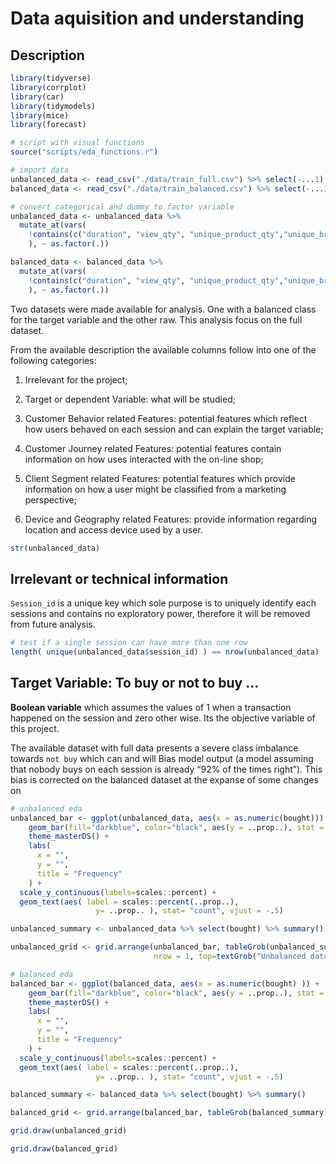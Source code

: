 # Data aquisition and understanding

## Description

```r

library(tidyverse)
library(corrplot)
library(car)
library(tidymodels)
library(mice)
library(forecast)

# script with visual functions
source("scripts/eda_functions.r")

# import data
unbalanced_data <- read_csv("./data/train_full.csv") %>% select(-...1)
balanced_data <- read_csv("./data/train_balanced.csv") %>% select(-...1)

# convert categorical and dummy to factor variable
unbalanced_data <- unbalanced_data %>% 
  mutate_at(vars(
    !contains(c("duration", "view_qty", "unique_product_qty","unique_browse_designer_qty"))
    ), ~ as.factor(.))

balanced_data <- balanced_data %>% 
  mutate_at(vars(
    !contains(c("duration", "view_qty", "unique_product_qty","unique_browse_designer_qty"))
    ), ~ as.factor(.))

```

Two datasets were made available for analysis. One with a balanced class for the target variable and the other raw. This analysis focus on the full dataset. 

From the available description the available columns follow into one of the following categories:

1. Irrelevant for the project;

2. Target or dependent Variable: what will be studied;

3. Customer Behavior related Features: potential features which reflect how users behaved on each session and can explain the target variable;

4. Customer Journey related Features: potential features contain information on how uses interacted with the on-line shop;

5. Client Segment related Features: potential features which provide information on how a user might be classified from a marketing perspective;

6. Device and Geography related Features: provide information regarding location and access device used by a user.

```r

str(unbalanced_data)

```

## Irrelevant or technical information

`Session_id` is a unique key which sole purpose is to uniquely identify each sessions and contains no exploratory power, therefore it will be removed from future analysis.

```r

# test if a single session can have more than one row
length( unique(unbalanced_data$session_id) ) == nrow(unbalanced_data)

```
## Target Variable: To buy or not to buy ...

**Boolean variable** which assumes the values of 1 when a transaction happened on the session and zero other wise. Its the objective variable of this project.

The available dataset with full data presents a severe class imbalance towards `not buy` which can and will Bias model output (a model assuming that nobody buys on each session is already "92% of the times right"). This bias is corrected on the balanced dataset at the expanse of some changes on 

```r

# unbalanced eda
unbalanced_bar <- ggplot(unbalanced_data, aes(x = as.numeric(bought))) +
    geom_bar(fill="darkblue", color="black", aes(y = ..prop..), stat = "count") +
    theme_masterDS() +
    labs(
      x = "",
      y = "",
      title = "Frequency"
    ) +
  scale_y_continuous(labels=scales::percent) +
  geom_text(aes( label = scales::percent(..prop..),
                   y= ..prop.. ), stat= "count", vjust = -.5)

unbalanced_summary <- unbalanced_data %>% select(bought) %>% summary()

unbalanced_grid <- grid.arrange(unbalanced_bar, tableGrob(unbalanced_summary), 
                                nrow = 1, top=textGrob("Unbalanced dataset"))

# balanced eda
balanced_bar <- ggplot(balanced_data, aes(x = as.numeric(bought) )) +
    geom_bar(fill="darkblue", color="black", aes(y = ..prop..), stat = "count") +
    theme_masterDS() +
    labs(
      x = "",
      y = "",
      title = "Frequency"
    ) +
  scale_y_continuous(labels=scales::percent) +
  geom_text(aes( label = scales::percent(..prop..),
                   y= ..prop.. ), stat= "count", vjust = -.5)

balanced_summary <- balanced_data %>% select(bought) %>% summary()

balanced_grid <- grid.arrange(balanced_bar, tableGrob(balanced_summary), nrow = 1, top=textGrob("Unbalanced dataset"))

```

```r

grid.draw(unbalanced_grid) 

```

```r

grid.draw(balanced_grid)

```


